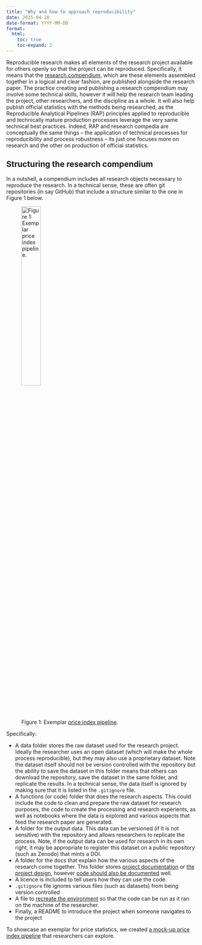 ```yaml
---
title: "Why and how to approach reproducibility"
date: 2025-04-28
date-format: YYYY-MM-DD
format:
  html:
    toc: true
    toc-expand: 2
---
```


Reproducible research makes all elements of the research project available for others openly so that the project can be reproduced. Specifically, it means that the [research compendium](https://book.the-turing-way.org/reproducible-research/compendia), which are these elements assembled together in a logical and clear fashion, are published alongside the research paper. The practice creating and publishing a research compendium may involve some technical skills, however it will help the research team leading the project, other researchers, and the discipline as a whole. It will also help publish official statistics with the methods being researched, as the Reproducible Analytical Pipelines (RAP) principles applied to reproducible and technically mature production processes leverage the very same technical best practices. Indeed, RAP and research compedia are conceptually the same things – the application of technical processes for reproducibility and process robustness -- its just one focuses more on research and the other on production of official statistics.

## Structuring the research compendium

In a nutshell, a compendium includes all research objects necessary to reproduce the research. In a technical sense, these are often git repositories (in say GitHub) that include a structure similar to the one in Figure 1 below.

![Figure 1: Exemplar [price index pipeline](https://github.com/UN-Task-Team-for-Scanner-Data/price-index-pipeline).](/docs/images/price-stats-exemplar.svg){fig-align="center" width="35%"}

Specifically:

-   A data folder stores the raw dataset used for the research project. Ideally the researcher uses an open dataset (which will make the whole process reproducible), but they may also use a proprietary dataset. Note the dataset itself should not be version controlled with the repository but the ability to save the dataset in this folder means that others can download the repository, save the dataset in the same folder, and replicate the results. In a technical sense, the data itself is ignored by making sure that it is listed in the `.gitignore` file.
-   A functions (or code) folder that does the research aspects. This could include the code to clean and prepare the raw dataset for research purposes, the code to create the processing and research experients, as well as notebooks where the data is explored and various aspects that feed the research paper are generated.
-   A folder for the output data. This data can be versioned (if it is not sensitive) with the repository and allows researchers to replicate the process. Note, if the output data can be used for research in its own right, it may be appropriate to register this dataset on a public repository (such as Zenodo) that mints a DOI.
-   A folder for the docs that explain how the various aspects of the research come together. This folder stores [project documentation](https://book.the-turing-way.org/reproducible-research/code-documentation/code-documentation-project) or [the project design](https://book.the-turing-way.org/project-design/pd-overview), however [code should also be documented](https://book.the-turing-way.org/reproducible-research/code-documentation/code-documentation-code) well.
-   A licence is included to tell users how they can use the code.
-   `.gitignore` file ignores various files (such as datasets) from being version controlled
-   A file to [recreate the environment](https://book.the-turing-way.org/reproducible-research/renv) so that the code can be run as it ran on the machine of the researcher.
-   Finally, a README to introduce the project when someone navigates to the project

To showcase an exemplar for price statistics, we created [a mock-up price index pipeline](https://github.com/UN-Task-Team-for-Scanner-Data/price-index-pipeline) that researchers can explore.